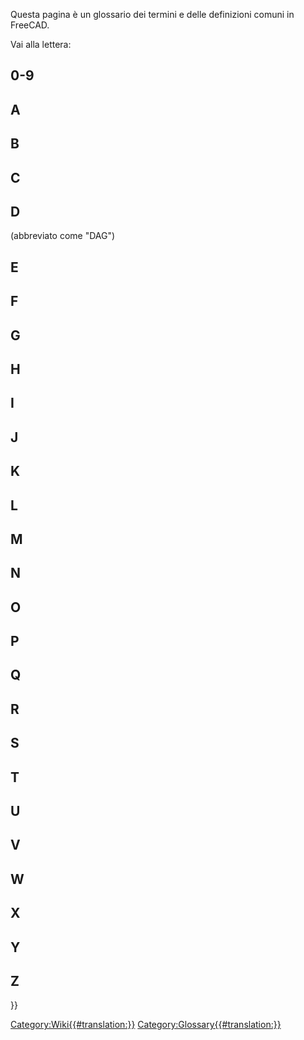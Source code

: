 <languages/>

{{Docnav/it
|[[Contributors/it|Collaboratori]]
|
}}

Questa pagina è un glossario dei termini e delle definizioni comuni in FreeCAD.

Vai alla lettera: {{CompactTOC|center=yes}}

==0-9==

{{gloss}}
{{term|3D view|content=[[3D_view|3D view]]}}
{{defn|defn=La vista 3D è un componente della [[Interface/it|interfaccia]] di FreeCAD. Mostra una rappresentazione 3D del modello.}}
{{glossend}}

==A==

{{gloss}}
{{term|term=Arc}}
{{defn|defn=Una porzione o segmento di un cerchio.}}
{{term|term=Arch|content=[[Arch_Workbench/it|Arch]]}}
{{defn|defn=Un'abbreviazione per il vecchio [[#Workbench/it|workbench]] architettonico. Questo ambiente di lavoro è stato sostituito dall'[[BIM_Workbench/it|Ambiente BIM]] ({{Version/it|1.0}}).}}
{{term|term=Assembly}}
{{defn|no=1|defn=Un insieme di [[#Part|Part]] che hanno posizioni definite l'una rispetto all'altra.}}
{{defn|no=2|defn=Un [[#Workbench|workbench]] che mira a facilitare la creazione di assiemi. È attualmente in fase di sviluppo e non fa ancora parte di FreeCAD.}}
{{term|term=Axis}}
{{defn|defn=Una linea immaginaria che attraversa l'origine dello spazio di lavoro. Ci sono 3 assi normali. Hanno i nomi classici di X, Y e Z. X è da un lato all'altro. Y è su e giù. Z è dentro e fuori dalla pagina/schermo.}}
{{glossend}}

==B==

{{gloss}}
{{term|Backtrace}}
{{defn|defn=Output di un programma di debug che visualizza la serie di istruzioni eseguite da FreeCAD prima che si sia verificato un problema.}}
{{term|Bezier Curve|content=[https://en.wikipedia.org/wiki/B%C3%A9zier_curve Curva di Bezier]}}
{{defn|defn=Un tipo di curva parametrica.}}
{{term|BIM|content=[[BIM_Workbench/it|BIM]]}}
{{defn|defn=Un'abbreviazione per [https://en.wikipedia.org/wiki/Building_information_modeling Building Information Modeling]. L'[[BIM_Workbench/it|Ambiente BIM]] fornisce un flusso di lavoro BIM in FreeCAD.}}
{{term|Blueprint}}
{{defn|defn=Vecchio termine usato per [[#Drawing|Drawing]], e coniato per il [https://en.wikipedia.org/wiki/Blueprint processo di riproduzione] di un originale.}}
{{term|Body}}
{{defn|defn=Un tipo di contenitore utilizzato nel [[#Workbench|Workbench]] [[PartDesign_Workbench/it|PartDesign]] che raggruppa sequenze di operazioni di  ([[#Sketch|Sketch]], geometrie di costruzione e [[#Feature|Features]]) per creare un unico solido contiguo. (Introdotto in FreeCAD V0.17.)}}
{{term|Boolean Logic}}
{{defn|defn=Un metodo di manipolazione dei dati utilizzando gli operandi: And, Or, Not.}}
{{term|Boolean Operation}}
{{defn|defn=Un metodo per manipolare gli oggetti utilizzando la logica booleana. In FreeCAD, le operazioni booleane sono: Unione ([[#Fuse|Fuse]]), Differenza ([[#Cut|Cut]]), Intersezione e Sezione.}}
{{term|Boolean OPerations check}}
{{defn|defn=Vedere [[#BOPcheck|BOPcheck]].}}
{{term|BOPcheck}}
{{defn|defn=Un'impostazione che consente agli strumenti Verifica Geometria in Part WB e OpenSCAD WB di controllare anche la geometria creata dalla [[#Boolean_Logic|Boolean Logic]]. L'impostazione predefinita Verifica Geometria per BOPcheck è "false" (o disattivata). L'utente può abilitare BOPcheck per fornire una maggiore precisione durante l'esecuzione dello strumento Check Geometry, ma ciò va a discapito di tempi di elaborazione Check Geometry più lunghi. A partire da FreeCAD 0.19, l'impostazione BOPcheck è abilitata più facilmente dalla parte Impostazioni del widget Controlla geometria.}}
{{term|brep}}
{{defn|defn=Formato di file nativo per [[#Open_CASCADE|Open CASCADE]] e condiviso da alcune applicazioni. FreeCAD può salvare in formato *.brep.}}
{{term|B-rep}}
{{defn|defn=Sta per [https://en.wikipedia.org/wiki/B-rep Boundary representation], che è uno dei due tipi di modelli 3D supportati da FreeCAD (l'altro è [[#Mesh|Mesh]]).}}
{{term|B-spline}}
{{defn|defn=Un tipo di curva parametrica. Vedi [https://en.wikipedia.org/wiki/B-spline B-spline]}}
{{glossend}}

==C==

{{gloss}}
{{term|Callout}}
{{defn|defn=Stringa di testo collegata a una linea che punta a un oggetto in un [[#Drawing|Drawing]].}}
{{term|Chamfer}}
{{defn|defn=Il taglio di un bordo, ad angolo, per eliminare il suo spigolo; un bordo smussato.}}
{{term|Clipping Plane}}
{{defn|defn=Il piano di taglio viene utilizzato per tagliare il modello nella vista 3D. È solo un aiuto visivo e in realtà non taglia il modello.}}
{{term|Clone}}
{{defn|defn=Una copia di un oggetto con cui la copia rimane parametrica. Quando l'oggetto originale viene modificato, anche i cloni cambiano per mostrare le modifiche apportate all'oggetto originale.}}
{{term|Coin}}
{{defn|defn=Detto anche [https://www.coin3d.org Coin3D]. Libreria software di terze parti utilizzata per la rappresentazione 3D da FreeCAD.}}
{{term|COLLADA}}
{{defn|defn=Un formato file di interscambio per i modelli [[#Mesh|Mesh]]. L'estensione del file è *.dae.}}
{{term|Command|content=[[Command/it|Command]]}}
{{defn|defn=Un'azione richiamata dalla [[#GUI|GUI]] quando si preme un pulsante della barra degli strumenti o si digita una scorciatoia da tastiera o si digita nella console Python.}}
{{term|Compound}}
{{defn|defn=Raggruppa gli oggetti insieme senza fonderli come farebbe un'[[#Boolean_Operation|Boolean Operation]].}}
{{term|CompSolid}}
{{defn|defn=Insieme di [[#Solid|Solid]] collegati dalle loro [[#Face|Face]]. I CompSolid sono necessari in [[#FEM|FEM]], dove più di un materiale viene utilizzato in una mesh FEM.}}
{{term|Constraint}}
{{defn|defn=Una restrizione sulla relazione geometrica tra le primitive in uno [[#Sketch|Sketch]]. Se un vincolo ha un valore numerico, viene indicato come Datum (ad esempio, un vincolo di distanza ha un valore numerico - la lunghezza di una linea immaginaria che collega i due punti). Un vincolo che non ha valore numerico (ad esempio un vincolo orizzontale) viene talvolta definito vincolo geometrico.}}
{{term|Constructive Solid Geometry|content=[https://en.wikipedia.org/wiki/Constructive_solid_geometry Constructive Solid Geometry]}}
{{defn|defn=Un metodo di modellazione solida per creare forme utilizzando [[#Boolean_Operation|Boolean Operation]] su [[#Primitive|Primitive]].}}
{{term|Coordinate}}
{{defn|defn=Un numero che definisce la posizione di un oggetto nello spazio in riferimento a un [https://en.wikipedia.org/wiki/Cartesian_coordinate_system sistema di coordinate].}}
{{term|Coplanar}}
{{defn|defn=Esistente sullo stesso piano.}}
{{term|CSG}}
{{defn|defn=Abbreviazione di [[#Constructive_Solid_Geometry|Constructive Solid Geometry]].}}
{{term|Cut}}
{{defn|defn=Applicazione di una [[#Boolean_Operation|Boolean Operation]] tra le forme.}}
{{glossend}}

==D==

{{gloss}}
{{term|DAG}}
{{defn|defn=Vedere [[#Directed_Acyclic_Graph|Directed Acyclic Graph.]]}}
{{term|Degrees Of Freedom}}
{{defn|defn=Il numero di modi in cui la geometria in uno [[#Sketch|Sketch]] può variare. Ad esempio, se abbiamo uno schizzo costituito da un solo punto e al punto non sono applicati [[#Constraint|Constraint]], il punto ha due [[#DOF|DOF]] perché è libero di spostarsi verticalmente e orizzontalmente. Allo stesso modo, uno schizzo costituito da un solo cerchio non vincolato ha tre [[#DOF|DOF]] perché il cerchio può spostarsi verticalmente e orizzontalmente e, inoltre, il raggio non è definito. È buona norma vincolare uno schizzo fino a quando non ha alcun [[#DOF|DOF]] rimanente, nel qual caso si dice che è [[#Fully_Constrained|Fully Constrained]].}}
{{term|Dependency Graph}}
{{defn|defn=Uno strumento grafico di terze parti utilizzato per mostrare come gli oggetti in un modello di FreeCAD utilizzano o sono correlati tra loro. Per ulteriori informazioni, fare riferimento alla pagina wiki [[Std_DependencyGraph/it|Grafico delle dipendenze]].}}
{{term|Difference}}
{{defn|no=1|defn=Il risultato o il resto di una sottrazione.}}
{{defn|no=2|defn=Una [[#Boolean_Operation|Boolean Operation]] in [[Part_Workbench/it|Part]] [[#Workbench|workbench]] che viene utilizzata per sottrarre una geometria da un'altra; risulta in un [[#Cut|Cut]].}}
{{term|Directed Acyclic Graph}} (abbreviato come "DAG")
{{defn|defn=Un tipo di [[#Dependency_Graph|Dependency Graph]] in cui la relazione degli oggetti scorre in una direzione generalmente lineare dall'inizio alla fine senza dipendenze circolari. Quando si segue un DAG non c'è flusso da un oggetto A a nessun altro oggetto e poi di nuovo allo stesso oggetto A. In FreeCAD, un grafico del modello deve essere sempre un DAG.}}
{{term|DOF}}
{{defn|defn=[[#Degrees_Of_Freedom|Degrees Of Freedom]]}}
{{term|Draft|content=[[Draft_Workbench/it|Draft]]}}
{{defn|no=1|defn=Un [[#Workbench|Workbench]] di FreeCAD utilizzato principalmente per lavori bidimensionali.}}
{{defn|no=2|defn=Un angolo di sformo su uno stampo per consentire la rimozione del prodotto finito. Vedere [[PartDesign_Draft/it|PartDesign]].}}
{{term|Drawing}}
{{defn|defn=Descrive una rappresentazione della geometria attraverso l'uso di viste bidimensionali. Chiamato anche piano o [[#Blueprint|Blueprint]].}}
{{glossend}}

==E==

{{gloss}}
{{term|Edge}}
{{defn|no=1|defn=Un segmento che unisce due [[#Vertices|Vertices]]. Questo segmento può essere una linea retta o una curva. Il kernel CAD lo definisce come: Forma unidimensionale corrispondente a una curva e delimitata da un vertice a ciascuna estremità. Un cerchio chiuso ha quindi un solo vertice, dove inizia e dove finisce. Vedere [https://dev.opencascade.org/doc/overview/html/occt__tutorial.html#OCCT_TUTORIAL_SUB2_3 "Open CASCADE Technology, Profile: Defining the Topology"].}}
{{defn|no=2|defn=La linea di congiunzione tra due facce. Può essere curva o dritta.}}
{{term|Element}}
{{defn|defn=Un elemento della geometria di Sketcher come un punto, un segmento di linea, un arco, un cerchio, ecc.}}
{{term|Expression}}
{{defn|no=1|defn=Termine generico utilizzato in matematica e in programmazione.}}
{{defn|no=2|defn=In FreeCAD le [[Expressions/it|espressioni]] sono utilizzate per calcolare i valori. Possono fare riferimento e guidare le proprietà degli oggetti. Sono utilizzati in [[Spreadsheet_Workbench/it|fogli di calcolo]] e per controllare i modelli parametrici.}}
{{term|Extrude}}
{{defn|defn=Un termine generale per estendere un oggetto 2D in 3D lungo una direzione. Vedi anche [[#Pad|Pad]].}}
{{glossend}}

==F==

{{gloss}}
{{term|Face}}
{{defn|defn=Un costrutto topologico bidimensionale. Ad esempio, un cubo ha 6 facce. Una faccia può essere curva, come nel caso di una sfera, che in FreeCAD ha una sola faccia. Il kernel CAD la definisce come: Parte di una superficie delimitata da un [[#Wire|Wire]] chiuso. Vedere [https://dev.opencascade.org/doc/overview/html/occt__tutorial.html#OCCT_TUTORIAL_SUB2_3 Profile: Defining the Topology].}}
{{term|Facet}}
{{defn|defn=Spesso usato per descrivere facce planari su una [[#Mesh|Mesh]].}}
{{term|FC}}
{{defn|defn=Abbreviazione di FreeCAD.}}
{{term|FCStd}}
{{defn|defn=Formato di file nativo di FreeCAD. Estensione file *.fcstd, *.FCStd}}
{{term|Feature}}
{{defn|defn=Un passo nell'evoluzione di una parte 3D nel flusso di lavoro [[PartDesign_Workbench/it|Part Design]] [[#Workbench|Workbench]]. Esempi sono [[#Pad|Pad]], [[#Pocket|Pocket]], [[#Groove|Groove]], [[#Fillet|Fillet]], ecc. Mentre creiamo un modello in [[PartDesign_Workbench/it|Part Design]] [[#Workbench|Workbench]], ogni elemento prende la forma dell'ultimo e aggiunge o toglie qualcosa. Quindi una caratteristica "Tasca" non è solo il foro a tasca stesso, ma l'intera parte con la caratteristica tasca.}}
{{term|FEM|content=[[FEM_Workbench|FEM]]}}
{{defn|defn=[https://en.wikipedia.org/wiki/Finite_element_method Finite Element Method], un [[#Workbench|Workbench]] utilizzato per risolvere problemi di ingegneria e fisica matematica associati a parti, assiemi e strutture.}}
{{term|Fillet}}
{{defn|defn=Un rilievo arrotondato o un taglio su un bordo aggiunto per un aspetto finito e per spezzare gli spigoli vivi. Vedere [[Part_Fillet/it|Part Fillet]] e [[PartDesign_Fillet/it|PartDesign Fillet]].}}
{{term|Fork}}
{{defn|defn=Vedere [[#Forked_Model|Forked Model]].}}
{{term|Forked Model}}
{{defn|defn=Un metodo di modellazione, solitamente accidentale e non corretto in FreeCAD, che crea due o più versioni di un modello da un elemento precedente. (Da non confondere con operazioni intenzionali come Array, Clone, Polar Pattern, ecc.)}}
{{term|Frenet}}
{{defn|defn=Quando si esegue lo sweep di un profilo lungo un percorso 3D, il parametro Frenet controlla l'orientamento del profilo mentre si sposta lungo il percorso. Se Frenet è vero, i profili sono orientati utilizzando il Frenet Frame (tangente, binormale, normale) del percorso. Se Frenet è false la rotazione del profilo non è limitata. [https://en.wikipedia.org/wiki/Differentiable_curve#Frenet_frame Frenet frame]}}
{{term|Freetype|content=[https://www.freetype.org FreeType]}}
{{defn|defn=Una libreria software disponibile gratuitamente utilizzata per estrarre informazioni dai file di definizione dei caratteri.}}
{{term|Frustum|content=[https://en.wikipedia.org/wiki/Frustum Frustum]}}
{{defn|defn=La porzione di un solido che si trova tra due piani paralleli che lo intersecano. Utilizzato nella computer grafica per descrivere la regione tridimensionale visibile sullo schermo, vedere il [https://en.wikipedia.org/wiki/Viewing_frustum "viewing frustum"]}}
{{term|Fully Constrained}}
{{defn|defn=In [[#Sketcher|Sketcher]], quando uno [[#Sketch|Sketch]] non ha [[#Degrees_Of_Freedom|Degrees Of Freedom]], si dice che lo Sketch è "completamente vincolato" dai [[#Constraint|Constraint]].}}
{{term|Fuse}}
{{defn|defn=Termine comunemente usato in FreeCAD per riferirsi a un'[[#Boolean_Operation|unione booleana]] di forme.}}
{{glossend}}

==G==

{{gloss}}
{{term|GDB or gdb}}
{{defn|defn=[https://www.gnu.org/software/gdb/ '''G'''NU Project '''D'''e'''B'''ugger], un programma di debug utilizzato su Unix e altri 'nix sistemi operativi per ottenere un [[#Backtrace|Backtrace]]. "gdb" (senza virgolette) è anche la prima parte del comando utilizzato per avviare il programma GDB stesso. Un esempio di come utilizzare GDB con FreeCAD è in [https://forum.freecad.org/viewtopic.php?t=7052#p56918 questo post del forum]}}
{{term|Geometric modeling kernel}}
{{defn|defn=Chiamato anche kernel CAD. Un insieme di librerie software complesse responsabili della creazione di forme 3D. Tutte le operazioni sugli oggetti (estrusione, operazioni booleane, smusso, raccordo) si basano sul kernel di modellazione geometrica.}}
{{term|Git}}
{{defn|defn=[https://en.wikipedia.org/wiki/Distributed_revision_control Distributed revision control system] utilizzato da FreeCAD per ospitare e gestire la sua base di codice.}}
{{term|[[Std_Group|Group]]}}
{{defn|defn=Utilizzato per organizzare gli elementi nella [[#Tree_view|Tree view]].}}
{{term|GUI}}
{{defn|defn='''G'''raphical '''U'''ser '''I'''nterface. Consente agli utenti di interagire con FreeCAD tramite icone grafiche e il puntatore del mouse.}}
{{glossend}}

==H==

{{gloss}}
{{term|Half_Space|content=[https://en.wikipedia.org/wiki/Half-space_%28geometry%29 Half Space]}}
{{defn|defn=Quando un piano divide completamente uno spazio euclideo 3D, il piano forma due semispazi.}}
{{glossend}}

==I==

{{gloss}}
{{term|IGES}}
{{defn|defn=Un formato di file per lo scambio di modelli di dati di prodotto. Le estensioni dei file sono *.iges, *.igs. Vedere anche [[#STEP|STEP]].}}
{{term|Intersection|content=[https://en.wikipedia.org/wiki/Intersection Intersection]}}
{{defn|defn=Quella porzione di due o più entità geometriche che è comune a tutte. Ad esempio, l'intersezione di due linee è un punto.}}
{{glossend}}

==J==

{{gloss}}
{{term|JT}}
{{defn|defn=Un formato di dati 3D proprietario sviluppato da Siemens PLM Software. FreeCAD non ha supporto per JT in questo momento.}}
{{glossend}}

==K==

{{gloss}}
{{term|Kernel}}
{{defn|defn=Vedere [[#Geometric_modeling_kernel|Geometric modeling kernel]].}}
{{term|KML}}
{{defn|defn=Keyhole Markup Language: un file di definizione di dati geospaziali 3D basato su XML utilizzato da Google Earth. FreeCAD non ha supporto per KML in questo momento.}}
{{glossend}}

==L==

{{gloss}}
{{term|Label}}
{{defn|no=1|defn=Una proprietà definita dall'utente di un oggetto; usato per rendere la [[#Tree_view|Tree view]] più facile da capire per gli umani.}}
{{defn|no=2|defn=Una stringa di testo descrittivo aggiunta a un disegno (vedere [[Draft_Label/it|Draft Label]]).}}
{{defn|defn= A differenza di [[#Name|Name]].}}
{{term|Line}}
{{defn|defn=Molto spesso questo è usato come sinonimo di [[#Line_Segment|Line Segment]]. In Sketcher, è usato a volte con il suo significato esatto di un percorso rettilineo infinito.}}
{{term|Line Segment}}
{{defn|defn=Un percorso rettilineo tra due [[#Point|Points]].}}
{{term|Lock}}
{{defn|defn=[[Sketcher_ConstrainLock/it|Constraint Lock]]}}
{{term|Loft|content=[https://en.wikipedia.org/wiki/Loft_%283D%29 Loft]}}
{{defn|defn=Una forma topologica creata collegando profili consecutivi con una superficie. Simile al processo utilizzato per realizzare aeroplani o barche rivestiti in tessuto. Anche la funzione FreeCAD per creare un tale oggetto.}}
{{glossend}}

==M==

{{gloss}}
{{term|Macro}}
{{defn|defn=Una sequenza salvata di istruzioni di FreeCAD, spesso scritta dagli utenti finali.}}
{{term|Manifold}}
{{defn|defn=Detto di una [[#Shape|Shape]] che forma un volume perfettamente chiuso. Un sinonimo familiare che fornisce una buona descrizione è "impermeabile". Per generare un solido, una [[#Shell|Shell]] deve essere manifold.}}
{{term|Mantis}}
{{defn|defn=[[#Tracker|Bug tracking system]] utilizzato dal progetto FreeCAD.}}
{{term|Mesh}}
{{defn|defn=Tipo di oggetto che può essere importato o creato da FreeCAD. Vedere [https://en.wikipedia.org/wiki/Polygon_mesh Polygon mesh] per maggiori dettagli.}}
{{term|Model}}
{{defn|defn=Chiamato anche modello 3D. Rappresentazione al computer di una [[#Part|Part]] o di un [[#Assembly|Assembly]].}}
{{term|MultiTransform|content=[[PartDesign_MultiTransform|MultiTransform]]}}
{{defn|defn=Sta per trasformazione multipla. Una [[#Feature|Feature]] dal [[PartDesign_Workbench/it|PartDesign]] [[#Workbench|Workbench]] che applica una serie di trasformazioni concatenate (modello lineare e circolare, speculare) alle feature selezionate.}}
{{glossend}}

==N==

{{gloss}}
{{term|Name}}
{{defn|defn=Un identificatore univoco per un oggetto documento di FreeCAD. Una volta assegnato dal programma, il Name non è facilmente modificabile. A differenza di [[#Label|Label]].}}
{{term|Non-manifold}}
{{defn|defn=La topologia Non-manifold, chiamata anche spessore zero, è costituita da due corpi solidi distinti collegati a un vertice o bordo teorico. È un tipo di forma non supportato (non sempre rilevato da FreeCAD) che dovrebbe essere evitato, in quanto può causare problemi con ulteriori passaggi e con l'esportazione.}}
{{term|Non-parametric}}
{{defn|defn=Un oggetto non parametrico non ha proprietà di forma modificabili, né la sua forma dipende da altri oggetti. Dopo aver creato una [[Part_SimpleCopy/it|copia non parametrica]] di un oggetto, l'oggetto originale può essere modificato o eliminato senza influire sulla copia.}}
{{term|Null Shape}}
{{defn|defn=Una proprietà [[#Shape|Shape]] che non è stata inizializzata da un programma/macro. Di solito una condizione di errore.}}
{{glossend}}

==O==

{{gloss}}
{{term|OCC}}
{{defn|defn=Acronimo di [[#Open_CASCADE|Open CASCADE]]. Prima di essere open source, si chiamava CAS.CADE (abbreviato da Computer Aided Software for Computer Aided Design and Engineering).}}
{{term|OCE}}
{{defn|defn='''O'''pen CASCADE '''C'''ommunity '''E'''dition. Fornisce patch, miglioramenti ed esperienze fornite dagli utenti tramite la libreria ufficiale [[#Open_CASCADE|Open CASCADE]]. FreeCAD è noto per funzionare su OCC o OCE.}}
{{term|OCCT}}
{{defn|defn=Tecnologia Open CASCADE. Vedere [[#OCC|OCC]].}}
{{term|Open CASCADE|content=[https://www.opencascade.org Open CASCADE]}}
{{defn|defn=Il [[#Geometric_modeling_kernel|Geometric modeling kernel]] (software library) sottostante a FreeCAD. Anche detto [[#OCC|OCC]] o [[#OCCT|OCCT]] (Per CASCADE Technology). Vedere anche [[#OCE|OCE]].}}
{{term|OpenSCAD|content=[https://www.openscad.org/ OpenSCAD]}}
{{defn|no=1|defn=Nome di un programma CAD basato solo su script.}}
{{defn|no=2|defn=Un [[#Workbench|Workbench]] di FreeCAD. [[OpenSCAD_Workbench|OpenSCAD]] [[#Workbench|workbench]] fornisce un'interfaccia per l'importazione/esportazione di modelli *.scad e *.csg, nonché alcuni strumenti di utilità.}}
{{term|Origin}}
{{defn|defn=Il centro del sistema di coordinate. Tutto parte da questo punto in direzione positiva o negativa. Così come la nostra visione dell'universo con la Terra come "origine".}}
{{term|Orthographic}}
{{defn|defn=Vedere [https://en.wikipedia.org/wiki/Orthographic_projection Orthographic projection] e [https://en.wikipedia.org/wiki/Multiview_orthographic_projection Multiview orthographic projection].}}
{{glossend}}

==P==

{{gloss}}
{{term|Pad}}
{{defn|defn=Un'estensione di uno [[#Sketch|Sketch]] in una direzione perpendicolare al piano dello schizzo. Vedere anche [[#Extrude|Extrude]].}}
{{term|Parametric}}
{{defn|defn=La maggior parte degli oggetti in FreeCAD sono parametrici. Ciò significa che la loro forma dipende dalle loro proprietà o dagli oggetti sorgente su cui si basano. Ad esempio, la forma di un [[Part_Box/it|Cubo di Part]] esistente può essere modificata modificandone le dimensioni. E se il cubo è uno degli oggetti sorgente di una [[Part_Fuse/it|Fusione]], anche quell'oggetto cambierà. L'eliminazione di uno degli oggetti sorgente di un oggetto parametrico ne modificherà l'oggetto e potrebbe persino danneggiarlo.}}
{{term|Part}}
{{defn|no=1|defn=Un [[#Workbench|Workbench]] di FreeCAD utilizzato principalmente per un flusso di lavoro [https://en.wikipedia.org/wiki/Constructive_solid_geometry Constructive Solid Geometry]. Vedere [[Part_Workbench/it|Ambiente Part]].}}
{{defn|no=2|defn=Un modulo Python di FreeCAD, che si interfaccia direttamente con [[#OCC|OCC]]. Vedere [[Part_scripting/it|Script di Part]].}}
{{defn|no=3|defn=Un contenitore che raggruppa qualsiasi tipo di oggetto FreeCAD e ha un [[#Placement|Placement]]. Vedere [[Std_Part/it|Part]].}}
{{defn|no=4|defn=Un solido unibody. Il componente di livello più basso in un assieme.}}
{{term|PartDesignNext}}
{{defn|defn=Soprannome usato nei forum per distinguere [[PartDesign_Workbench/it|PartDesign]] [[#Workbench|Workbench]] nella versione FreeCAD 0.17 da quello nella v0.16 e precedenti, a causa delle grandi modifiche introdotte.}}
{{term|PD}}
{{defn|defn=Abbreviazione di [[PartDesign_Workbench/it|PartDesign]], un [[#Workbench|Workbench]] di FreeCAD.}}
{{term|PDN}}
{{defn|defn=Abbreviazione di [[#PartDesignNext|PartDesignNext]].}}
{{term|Perspective}}
{{defn|defn=[https://en.wikipedia.org/wiki/Graphical_projection#Perspective Proiezione prospettica]}}
{{term|Pivy|content=[https://pypi.python.org/pypi/Pivy Pivy]}}
{{defn|defn=Una libreria software che consente a Python di utilizzare Coin.}}
{{term|Placement}}
{{defn|defn=Insieme di proprietà di un oggetto che ne definisce le coordinate e l'orientamento nello spazio. Vedere [[Placement/it|Posizionamento]].}}
{{term|Planar}}
{{defn|defn=Detto della geometria i cui elementi giacciono tutti su uno stesso piano.}}
{{term|Plane}}
{{defn|no=1|defn=Una superficie piana, bidimensionale, che si estende all'infinito.}}
{{defn|no=2|defn=Un oggetto primitivo bidimensionale creato nel [[Part_Workbench/it|Part]] [[#Workbench|Workbench]].}}
{{term|Plot}}
{{defn|no=1|defn=Un sinonimo obsoleto per un disegno tecnico realizzato con un plotter a penna. Vedere [https://en.wikipedia.org/wiki/Plotter Plotter].}}
{{defn|no=2|defn=Abbreviazione di piano di stampa. Vedere [https://en.wikipedia.org/wiki/Site_plan Piano di Stampa].}}
{{defn|no=3|defn=Rappresentazione grafica dei dati. Vedere [https://en.wikipedia.org/wiki/Plot_(graphics) Plot (graphics)].}}
{{term|Pocket}}
{{defn|defn=Una [[#Feature|Feature]] che rimuove materiale da un solido in base a uno [[#Sketch|Sketch]].}}
{{term|Point}}
{{defn|defn=Un elemento utilizzato per fare riferimento a una singola area nell'area di lavoro 3D. Un "punto" è adimensionale. Ha una dimensione sullo schermo, solitamente rappresentata da un "punto" solo per poter vedere dove si trova. Vedere anche [[#Vertex|Vertex]].}}
{{term|Polygon mesh}}
{{defn|defn=Vedere [https://en.wikipedia.org/wiki/Polygonal_mesh Polygonal_mesh]}}
{{term|Polyline}}
{{defn|defn=Una serie di segmenti di linea o arco collegati.}}
{{term|POV-Ray}}
{{defn|defn=[https://en.wikipedia.org/wiki/POV-Ray POV-Ray]}}
{{term|PPA}}
{{defn|defn=Acronimo che sta per '''P'''ersonal '''P'''ackage '''A'''archive. È un tipo di repository software esclusivo del sistema operativo Ubuntu Linux. Il progetto FreeCAD offre l'ultima versione e le versioni di sviluppo attraverso due repository PPA. Gli aggiornamenti sono gestiti dal gestore degli aggiornamenti del sistema host.}}
{{term|Primitive}}
{{defn|defn=Una forma base utilizzata nella costruzione di modelli. Alcune primitive 2D sono: punto, linea, poligono, cerchio, ellisse, spirale, elica. Le primitive 3D sono: scatola, cilindro, cono, toro, sfera, ellissoide, prisma.}}
{{term|PySide|content=[https://wiki.qt.io/PySide PySide]}}
{{defn|defn=Una libreria software disponibile gratuitamente che consente a Python di utilizzare QT.}}
{{term|Python|content=[https://www.python.org Python]}}
{{defn|defn=Un linguaggio di programmazione utilizzato nello sviluppo di FreeCAD così come in [[#Macro|Macro]] o script scritti dall'utente.}}
{{glossend}}

==Q==

{{gloss}}
{{term|Qt|content=[https://www.qt.io/developers/ Qt]}}
{{defn|defn=Un'applicazione multipiattaforma e un framework di interfaccia utente.}}
{{glossend}}

==R==

{{gloss}}
{{term|Raytracing}}
{{defn|defn=[https://en.wikipedia.org/wiki/Ray_tracing_%28graphics%29 Ray tracing]}}
{{term|Revolve}}
{{defn|defn=Uno strumento del [[Part_Workbench/it|Part]] [[#Workbench|workbench]]. Vedere [[Part_Revolve/it|Part Revolve]].}}
{{term|Robot}}
{{defn|defn=[https://en.wikipedia.org/wiki/Industrial_robot Industrial robot]}}
{{term|Rotate}}
{{defn|defn=Azione per ruotare un oggetto su un asse o per cambiarne l'orientamento nello spazio.}}
{{glossend}}

==S==

{{gloss}}
{{term|Section}}
{{defn|defn=[https://en.wikipedia.org/wiki/Cross_section_%28geometry%29 Cross section (geometry)]}}
{{term|Self Intersection}}
{{defn|defn=Una condizione in cui una curva attraversa se stessa (es.'8','&'). Ciò confonde gli algoritmi del kernel geometrico e generalmente produce una condizione di errore.}}
{{term|Shape}}
{{defn|defn=Termine generico utilizzato in FreeCAD per descrivere la maggior parte degli elementi (ad eccezione di [[#Mesh|Mesh]]).}}
{{term|Shell}}
{{defn|defn=Forma composta da due o più [[#Face|Face]] contigue. Un guscio [[#Manifold|Manifold]] (chiuso) può essere convertito in un [[#Solid|Solid]].}}
{{term|Sketch}}
{{defn|defn=Una rappresentazione 2D vincolata di un oggetto fissato su un piano o su una [[#Face|Face]]. In FreeCAD uno schizzo è sempre un oggetto bidimensionale da qualche parte nello spazio 3D.}}
{{term|Sketcher|content=[[Sketcher_Workbench/it|Sketcher]]}}
{{defn|defn=Un [[#Workbench|Workbench]] utilizzato per creare geometria 2D mediante l'uso di [[#Element|Element]] e [[#Constraint|Constraint]].}}
{{term|Sketcher Solver}}
{{defn|defn=Il meccanismo interno di FreeCAD che calcola le interdipendenze e gli effetti dell'aggiunta, eliminazione e modifica della geometria e dei vincoli associati in ogni schizzo. Sketcher Solver calcola anche la disposizione di tutta la geometria in ogni schizzo in modo che possa essere visualizzata correttamente.}}
{{term|Smooth Line}}
{{defn|defn=In un disegno, una linea che indica un cambiamento tra superfici tangenti, come nella transizione da una superficie piana a un raccordo. Anche "tangent edge". Vedere [[Drawing_View/it#Modificare_una_vista_esistente|Modificare una vista esistente]]}}
{{term|Solid}}
{{defn|defn=Parte dello spazio 3D delimitato da [[#Shell|Shells]]. Un solido ha un volume e altre proprietà relative agli oggetti come una massa.}}
{{term|Solver}}
{{defn|defn=Vedere [[#Sketcher_Solver|Sketcher Solver]].}}
{{term|Stable}}
{{defn|defn=Un soprannome per l'ultima versione generale del software FreeCAD. Questa è in genere la versione disponibile da fonti diverse dal progetto FreeCAD. Confrontare con [[#Unstable|Unstable]].}}
{{term|STL}}
{{defn|defn=''STereoLithography'', noto anche come ''Standard Tessellation Language.'' Un formato di file [[#Mesh|Mesh]] che definisce solo la superficie di un oggetto 3D. Le estensioni dei file sono *.stl.}}
{{term|STEP}}
{{defn|defn=Uno standard ISO (ISO 10303) per lo scambio di dati 3D e informazioni sulla produzione dei prodotti. Sostituisce [[#IGES|IGES]]. Le estensioni dei file sono *.step, *.stp.}}
{{term|SVG}}
{{defn|defn=[https://en.wikipedia.org/wiki/Scalable_Vector_Graphics Scalable Vector Graphics]. Un formato di file di grafica vettoriale.}}
{{term|Sweep}}
{{defn|defn=Una forma 3D generata da almeno una sezione trasversale 2D che segue una traiettoria (percorso). Comunemente utilizzato per definire lo strumento e la forma creata. Vedere [https://en.wikipedia.org/wiki/Solid_modeling#Sweeping Solid modeling]}}
{{glossend}}

==T==

{{gloss}}
{{term|Task panel}}
{{defn|defn=Un [https://en.wikipedia.org/wiki/Panel_(computer_software) control panel] in FreeCAD che visualizza il contenuto specifico dell'attività da svolgere. Può mostrare gli strumenti disponibili nell'[[#Workbench|Workbench]] attivo o richiedere valori e opzioni mentre un [[#Command|Command]] è attivo.}}
{{term|Tasks tab}}
{{defn|defn=Vedere [[#Task_panel|Task panel]].}}
{{term|Tessellation}}
{{defn|defn=Una tassellatura di una superficie è la piastrellatura della superficie utilizzando una o più forme geometriche, chiamate tessere, senza sovrapposizioni e senza spazi vuoti. In FreeCAD è necessario visualizzare le forme geometriche nella vista 3D. La tassellatura relativa alle dimensioni di una forma può essere impostata nelle preferenze per ottenere una visualizzazione più uniforme delle superfici rotonde a discapito del tempo di calcolo. Vedere [[Preferences_Editor/it|Editor delle Prefereze]].}}
{{term|Thickness}}
{{defn|no=1|defn=Una misura dello spessore di una forma.}}
{{defn|no=2|defn=Uno strumento [[Part_Workbench/it|Part]] [[#Workbench|Workbench]] per scavare un solido e lasciare uno spessore uniforme definito.}}
{{term|Toggle}}
{{defn|defn=Un'impostazione che può essere modificata tra due opzioni, ad esempio tra True o False o tra Off e On.}}
{{term|Topological Naming}}
{{defn|defn=Uno schema in base al quale a un bordo oa una faccia, una volta creato, viene assegnato un nome permanente. Internamente, FreeCAD identifica bordi e facce su un solido numerandoli come: Edge1, Edge2, Face1, Face2, ecc. Il problema è che questi ID sono applicati in qualche modo in modo casuale e cambieranno dopo che è stato fatto qualcosa al modello che cambia la quantità di spigoli e facce. Ad esempio, se il modello viene rivisto, un elemento collegato a una Faccia2 potrebbe successivamente essere erroneamente collegato a una faccia diversa (che è stata rinominata per diventare la nuova Faccia2), causando all'utente risultati indesiderati. A partire dalla versione 0.20 di FreeCAD, la denominazione topologica non è stata ancora implementata, quindi se un oggetto viene modificato in modo tale da cambiare il numero di spigoli o facce, potrebbero cambiare anche i nomi degli spigoli o delle facce di quell'oggetto.}}
{{term|Torus}}
{{defn|defn=Una forma primitiva.}}
{{term|Tracker}}
{{defn|defn=Abbreviazione di bug tracker, l'applicazione software online utilizzata per tenere traccia dei bug segnalati o delle richieste di funzionalità. Vedere anche [[#Mantis|Mantis]].}}
{{term|Tree view|content=[[Tree_view/it|Tree view]]}}
{{defn|defn=La vista ad albero è un componente dell'[[Interface/it|interfaccia]] di FreeCAD. Può essere mostrato come un elemento [[#GUI|GUI]] separato o come parte della [[Combo_View/it|Vista Combinata]]. Contiene una rappresentazione della struttura del documento.}}
{{glossend}}

==U==

{{gloss}}
{{term|Union}}
{{defn|defn=Uno strumento [[Part_Workbench/it|Part]] [[#Workbench|Workbench]] che esegue una [[#Boolean_Operation|Boolean operation]] sulle forme selezionate.}}
{{term|Unstable}}
{{defn|defn=Un soprannome per una versione molto recente del software FreeCAD. Questa versione conterrà molte modifiche recentemente implementate dagli sviluppatori. In genere non fallisce o produce risultati errati, ma non ha completato i test.}}
{{term|Upgrade|content=[[Draft_Upgrade/it|Upgrade]]}}
{{defn|defn=Uno strumento [[Draft_Workbench/it|Draft]] [[#Workbench|workbench]].}}
{{glossend}}

==V==

{{gloss}}
{{term|Vector}}
{{defn|defn=Una grandezza con una direzione. Spesso rappresentato graficamente come una freccia in 2 o 3 dimensioni. Ad esempio, "cinquanta passi a nord", "9,8 m/s^2 in basso" e "(3,5,6) unità nelle direzioni x, y, z, rispettivamente" sono tutti vettori. In FreeCAD, sono spesso indicati come coppie ordinate (x, y) o triple ordinate (x, y, z).}}
{{term|Vertex}}
{{defn|defn=Un [[#Point|Point]] solitario nello spazio, o l'angolo di una [[#Shape|Shape]] dove gli [[#Edge|Edge]] si incontrano. La Open Cascade Technology lo definisce come una [[#Shape|Shape]] di dimensione zero corrispondente a un punto nella geometria. Vedere [https://dev.opencascade.org/doc/overview/html/occt__tutorial.html#OCCT_TUTORIAL_SUB2_3 OCCT Profile: Defining the topology]}}
{{term|Vertices}}
{{defn|defn=Plurale di [[#Vertex|Vertex]]}}
{{term|Viewprovider}}
{{defn|defn=Interfaccia generale per tutte le cose visive in FreeCAD. Un ViewProvider genera e gestisce tutto intorno alla visualizzazione e alla presentazione di oggetti dall'[[#App|App layer]] di FreeCAD all'utente. Questa classe e i suoi discendenti devono essere implementati per qualsiasi tipo di oggetto per mostrarli nella [[#3D_view|3D view]] e [[#Tree_view|Tree view]].}}
{{glossend}}

==W==

{{gloss}}
{{term|WB}}
{{defn|defn=Abbreviazione per [[#Workbench|Workbench]].}}
{{term|Wire}}
{{defn|no=1|defn=Una sequenza di [[#Edge|Edge]] connessi da [[#Vertex|Vertice]]. Il termine wire è usato in questo senso principalmente da [https://dev.opencascade.org/doc/overview/html/occt__tutorial.html#OCCT_TUTORIAL_SUB2_3 Open Cascade Technology] e quindi anche all'interno di FreeCAD.}}
{{defn|no=2|defn=Un comando [[Draft_Workbench/it|Draft]] [[#Workbench|Workbench]] che crea un wire parametrico.}}
{{term|Workbench}}
{{defn|defn=Detto anche modulo, ogni [[Workbenches|workbench]] raggruppa una serie di strumenti dedicati a un'attività specifica.}}
{{glossend}}

==X==

{{gloss}}
{{term|X}}
{{defn|defn=Si riferisce comunemente all'[[#Axis|Axis]] X in 2D o 3D.}}
{{glossend}}

==Y==

{{gloss}}
{{term|Y}}
{{defn|defn=Si riferisce comunemente all'[[#Axis|Axis]] Y in 3D.}}
{{glossend}}

==Z==

{{gloss}}
{{term|Z}}
{{defn|defn=Si riferisce comunemente all'[[#Axis|Axis]] Z in 3D.}}
{{glossend}}


{{Docnav/it
|[[Contributors/it|Collaboratori]]
|
}}

{{Userdocnavi{{#translation:}}}}
[[Category:Wiki{{#translation:}}]]
[[Category:Glossary{{#translation:}}]]